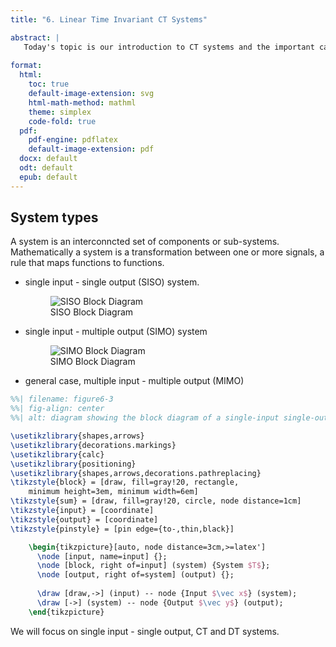 ```yaml
---
title: "6. Linear Time Invariant CT Systems"

abstract: |
   Today's topic is our introduction to CT systems and the important case of CT Linear, Time-Invariant Systems.
   
format:
  html:
    toc: true
    default-image-extension: svg
    html-math-method: mathml
    theme: simplex
    code-fold: true
  pdf:
    pdf-engine: pdflatex
    default-image-extension: pdf
  docx: default
  odt: default
  epub: default
---
```


## System types

A system is an interconncted set of components or sub-systems. Mathematically a system is a transformation between one or more signals, a rule that maps functions to functions.

* single input - single output (SISO) system.

  ![SISO Block Diagram ](figures/fig6_1){fig-align="center" fig-alt="diagram showing the block diagram of a single-input single-output system"}

* single input - multiple output (SIMO) system

  ![SIMO Block Diagram ](figures/fig6_2){fig-align="center" fig-alt="diagram showing the block diagram of a single-input multiple-output system"}

* general case, multiple input - multiple output (MIMO)

```.tikz
%%| filename: figure6-3
%%| fig-align: center
%%| alt: diagram showing the block diagram of a single-input single-output system

\usetikzlibrary{shapes,arrows}
\usetikzlibrary{decorations.markings}
\usetikzlibrary{calc}
\usetikzlibrary{positioning}
\usetikzlibrary{shapes,arrows,decorations.pathreplacing}
\tikzstyle{block} = [draw, fill=gray!20, rectangle, 
    minimum height=3em, minimum width=6em]
\tikzstyle{sum} = [draw, fill=gray!20, circle, node distance=1cm]
\tikzstyle{input} = [coordinate]
\tikzstyle{output} = [coordinate]
\tikzstyle{pinstyle} = [pin edge={to-,thin,black}]

    \begin{tikzpicture}[auto, node distance=3cm,>=latex']
      \node [input, name=input] {};
      \node [block, right of=input] (system) {System $T$};
      \node [output, right of=system] (output) {};
      
      \draw [draw,->] (input) -- node {Input $\vec x$} (system);
      \draw [->] (system) -- node {Output $\vec y$} (output);
    \end{tikzpicture}

```

We will focus on single input - single output, CT and DT systems.


